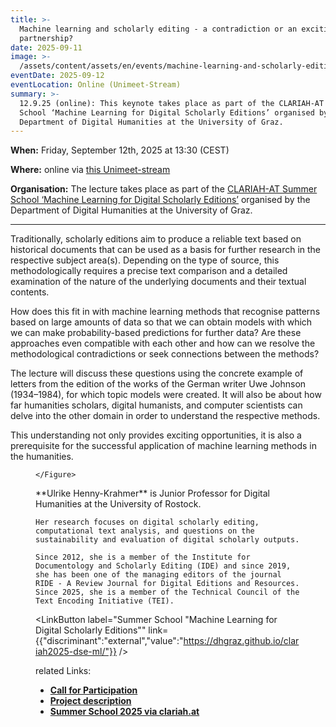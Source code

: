```yaml
---
title: >-
  Machine learning and scholarly editing - a contradiction or an exciting
  partnership?
date: 2025-09-11
image: >-
  /assets/content/assets/en/events/machine-learning-and-scholarly-editing-a-contradiction-or-an-exciting-partnership/image.png
eventDate: 2025-09-12
eventLocation: Online (Unimeet-Stream)
summary: >-
  12.9.25 (online): This keynote takes place as part of the CLARIAH-AT Summer
  School ‘Machine Learning for Digital Scholarly Editions’ organised by the
  Department of Digital Humanities at the University of Graz.
---
```

**When:** Friday, September 12th, 2025 at 13:30 (CEST)

**Where:** online via [this Unimeet-stream](https://unimeet.uni-graz.at/b/sch-pwq-3w3-ioy)

**Organisation:** The lecture takes place as part of the [CLARIAH-AT Summer School ‘Machine Learning for Digital Scholarly Editions’](https://dhgraz.github.io/clariah2025-dse-ml/) organised by the Department of Digital Humanities at the University of Graz.

---

Traditionally, scholarly editions aim to produce a reliable text based on historical documents that can be used as a basis for further research in the respective subject area(s). Depending on the type of source, this methodologically requires a precise text comparison and a detailed examination of the nature of the underlying documents and their textual contents.&#x20;

How does this fit in with machine learning methods that recognise patterns based on large amounts of data so that we can obtain models with which we can make probability-based predictions for further data? Are these approaches even compatible with each other and how can we resolve the methodological contradictions or seek connections between the methods?&#x20;

The lecture will discuss these questions using the concrete example of letters from the edition of the works of the German writer Uwe Johnson (1934–1984), for which topic models were created. It will also be about how far humanities scholars, digital humanists, and computer scientists can delve into the other domain in order to understand the respective methods.&#x20;

This understanding not only provides exciting opportunities, it is also a prerequisite for the successful application of machine learning methods in the humanities.

<Grid layout="two-columns" alignment="stretch">
  <GridItem alignment="stretch">
    <Figure src="/assets/content/assets/en/events/machine-learning-and-scholarly-editing-a-contradiction-or-an-exciting-partnership/uhk-2025.png" alt="Picture of Ulrike Henny-Krahmer" alignment="center">

    </Figure>
  </GridItem>

  <GridItem alignment="stretch">
    **Ulrike Henny-Krahmer** is Junior Professor for Digital Humanities at the University of Rostock.

    Her research focuses on digital scholarly editing, computational text analysis, and questions on the sustainability and evaluation of digital scholarly outputs.

    Since 2012, she is a member of the Institute for Documentology and Scholarly Editing (IDE) and since 2019, she has been one of the managing editors of the journal RIDE - A Review Journal for Digital Editions and Resources. Since 2025, she is a member of the Technical Council of the Text Encoding Initiative (TEI).
  </GridItem>
</Grid>

<LinkButton label="Summer School &#x22;Machine Learning for Digital Scholarly Editions&#x22;" link={{"discriminant":"external","value":"https://dhgraz.github.io/clariah2025-dse-ml/"}} />

related Links:

* [**Call for Participation**](https://clariah.at/en/news/cfp-summerschool2025/)
* [**Project description**](https://clariah.at/de/projects/summer-school-ml-for-digital-editions/)&#x20;
* [**Summer School 2025 via clariah.at**](https://clariah.at/de/summerschool2025/)
